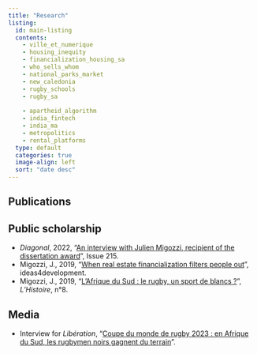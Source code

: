 ---
title: "Research"
listing:
  id: main-listing
  contents: 
    - ville_et_numerique
    - housing_inequity
    - financialization_housing_sa
    - who_sells_whom
    - national_parks_market
    - new_caledonia
    - rugby_schools
    - rugby_sa
    
    - apartheid_algorithm
    - india_fintech
    - india_ma
    - metropolitics
    - rental_platforms
  type: default
  categories: true
  image-align: left
  sort: "date desc"
---

## Publications

:::{#main-listing}
:::

## Public scholarship


- *Diagonal*, 2022,  "[An interview with Julien Migozzi, recipient of the dissertation award](https://www.openedition.org/23454)", Issue 215.
- Migozzi, J., 2019, "[When real estate financialization filters people out](https://ideas4development.org/en/financialization-real-estate-filter/)", ideas4development.
- Migozzi, J., 2019, "[L’Afrique du Sud : le rugby, un sport de blancs ?](https://www.lhistoire.fr/afrique-du-sud-le-rugby-un-sport-de-blancs%C2%A0)", *L’Histoire*, n°8.

## Media

- Interview for *Libération*, "[Coupe du monde de rugby 2023 : en Afrique du Sud, les rugbymen noirs gagnent du terrain](https://www.liberation.fr/sports/rugby/coupe-du-monde-de-rugby-2023-en-afrique-du-sud-les-rugbymen-noirs-gagnent-du-terrain-20230908_OZM4MCGIEFE7NFWWOTBFPSYSIY/)".
